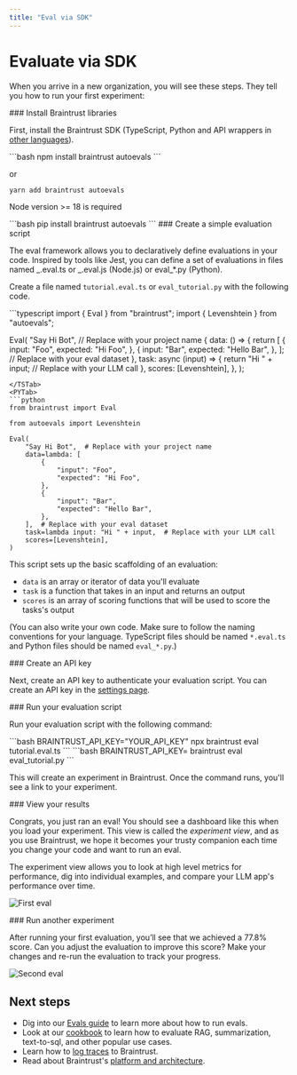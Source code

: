 ```yaml
---
title: "Eval via SDK"
---
```


# Evaluate via SDK

When you arrive in a new organization, you will see these steps. They tell you how to run your first experiment:

<Steps>
<Step>
### Install Braintrust libraries

First, install the Braintrust SDK (TypeScript, Python and API wrappers in [other languages](/docs/reference/api#api-wrappers)).

<CodeTabs>
<TSTab>
```bash
npm install braintrust autoevals
```

or

```bash
yarn add braintrust autoevals
```

<Callout type="warn">Node version >= 18 is required</Callout>
</TSTab>

<PYTab>
```bash
pip install braintrust autoevals
```
</PYTab>
</CodeTabs>
</Step>

<Step>
### Create a simple evaluation script

The eval framework allows you to declaratively define evaluations in your code. Inspired by tools like Jest, you can define a set of evaluations in files named _.eval.ts or _.eval.js (Node.js) or eval\_\*.py (Python).

Create a file named `tutorial.eval.ts` or `eval_tutorial.py` with the following code.

<CodeTabs>
<TSTab>
```typescript
import { Eval } from "braintrust";
import { Levenshtein } from "autoevals";

Eval(
  "Say Hi Bot", // Replace with your project name
  {
    data: () => {
      return [
        {
          input: "Foo",
          expected: "Hi Foo",
        },
        {
          input: "Bar",
          expected: "Hello Bar",
        },
      ]; // Replace with your eval dataset
    },
    task: async (input) => {
      return "Hi " + input; // Replace with your LLM call
    },
    scores: [Levenshtein],
  },
);
```
</TSTab>
<PYTab>
```python
from braintrust import Eval

from autoevals import Levenshtein

Eval(
    "Say Hi Bot",  # Replace with your project name
    data=lambda: [
        {
            "input": "Foo",
            "expected": "Hi Foo",
        },
        {
            "input": "Bar",
            "expected": "Hello Bar",
        },
    ],  # Replace with your eval dataset
    task=lambda input: "Hi " + input,  # Replace with your LLM call
    scores=[Levenshtein],
)
```
</PYTab>
</CodeTabs>

This script sets up the basic scaffolding of an evaluation:

- `data` is an array or iterator of data you'll evaluate
- `task` is a function that takes in an input and returns an output
- `scores` is an array of scoring functions that will be used to score the tasks's output

(You can also write your own code. Make sure to follow the naming conventions for your language. TypeScript
files should be named `*.eval.ts` and Python files should be named `eval_*.py`.)

</Step>

<Step>
### Create an API key

Next, create an API key to authenticate your evaluation script. You can create an API key in the [settings page](/app/settings?subroute=api-keys).

</Step>

<Step>
### Run your evaluation script

Run your evaluation script with the following command:

<CodeTabs>
<TSTab>
```bash
BRAINTRUST_API_KEY="YOUR_API_KEY"
npx braintrust eval tutorial.eval.ts
```
</TSTab>
<PYTab>
```bash
BRAINTRUST_API_KEY=<YOUR_API_KEY>
braintrust eval eval_tutorial.py
```
</PYTab>
</CodeTabs>

This will create an experiment in Braintrust. Once the command runs, you'll see a link to your experiment.

</Step>

<Step>
### View your results

Congrats, you just ran an eval! You should see a dashboard like this when you load your experiment.
This view is called the _experiment view_, and as you use Braintrust, we hope it becomes your trusty companion
each time you change your code and want to run an eval.

The experiment view allows you to look at high level metrics for performance, dig
into individual examples, and compare your LLM app's performance over time.

![First eval](./first.webp)

</Step>

<Step>
### Run another experiment

After running your first evaluation, you’ll see that we achieved a 77.8% score. Can you adjust the evaluation to improve this score? Make your changes and re-run the evaluation to track your progress.

![Second eval](./second.webp)

</Step>
</Steps>

## Next steps

- Dig into our [Evals guide](/docs/guides/evals) to learn more about how to run evals.
- Look at our [cookbook](/docs/cookbook) to learn how to evaluate RAG, summarization, text-to-sql, and other popular use cases.
- Learn how to [log traces](/docs/guides/logging) to Braintrust.
- Read about Braintrust's [platform and architecture](/docs/platform/architecture).
